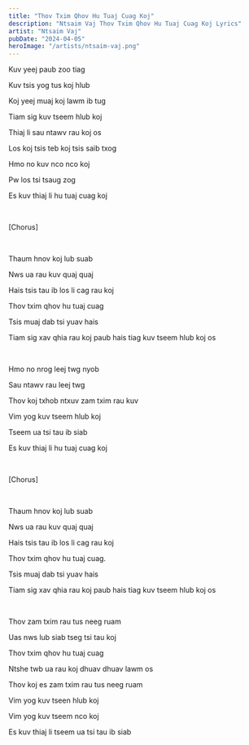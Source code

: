 ```yaml
---
title: "Thov Txim Qhov Hu Tuaj Cuag Koj"
description: "Ntsaim Vaj Thov Txim Qhov Hu Tuaj Cuag Koj Lyrics"
artist: "Ntsaim Vaj"
pubDate: "2024-04-05"
heroImage: "/artists/ntsaim-vaj.png"
---
```


Kuv yeej paub zoo tiag

Kuv tsis yog tus koj hlub

Koj yeej muaj koj lawm ib tug

Tiam sig kuv tseem hlub koj

Thiaj li sau ntawv rau koj os

Los koj tsis teb koj tsis saib txog

Hmo no kuv nco nco koj

Pw los tsi tsaug zog

Es kuv thiaj li hu tuaj cuag koj

<br />

[Chorus]

<br />

Thaum hnov koj lub suab 

Nws ua rau kuv quaj quaj

Hais tsis tau ib los li cag rau koj

Thov txim qhov hu tuaj cuag

Tsis muaj dab tsi yuav hais

Tiam sig xav qhia rau koj paub hais tiag kuv tseem hlub koj os

<br />

Hmo no nrog leej twg nyob

Sau ntawv rau leej twg

Thov koj txhob ntxuv zam txim rau kuv

Vim yog kuv tseem hlub koj

Tseem ua tsi tau ib siab

Es kuv thiaj li hu tuaj cuag koj

<br />

[Chorus]

<br />

Thaum hnov koj lub suab 

Nws ua rau kuv quaj quaj

Hais tsis tau ib los li cag rau koj

Thov txim qhov hu tuaj cuag.

Tsis muaj dab tsi yuav hais

Tiam sig xav qhia rau koj paub hais tiag kuv tseem hlub koj os

<br />

Thov zam txim rau tus neeg ruam

Uas nws lub siab tseg tsi tau koj

Thov txim qhov hu tuaj cuag

Ntshe twb ua rau koj dhuav dhuav lawm os

Thov koj es zam txim rau tus neeg ruam

Vim yog kuv tseen hlub koj

Vim yog kuv tseem nco koj

Es kuv thiaj li tseem ua tsi tau ib siab